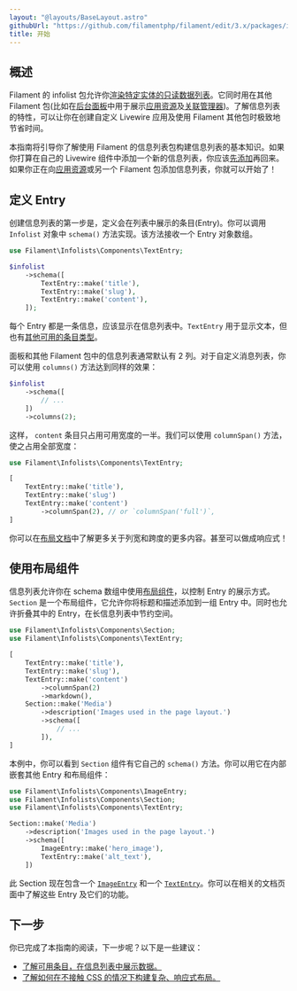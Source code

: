 ```yaml
---
layout: "@layouts/BaseLayout.astro"
githubUrl: "https://github.com/filamentphp/filament/edit/3.x/packages/infolists/docs/02-getting-started.md"
title: 开始
---
```


## 概述

Filament 的 infolist 包允许你[渲染特定实体的只读数据列表](adding-an-infolist-to-a-livewire-component)。它同时用在其他 Filament 包(比如在[后台面板](../panels/installation)中用于展示[应用资源](../panels/resources/getting-started)及[关联管理器](../panels/resources/relation-managers))。了解信息列表的特性，可以让你在创建自定义 Livewire 应用及使用 Filament 其他包时极致地节省时间。

本指南将引导你了解使用 Filament 的信息列表包构建信息列表的基本知识。如果你打算在自己的 Livewire 组件中添加一个新的信息列表，你应该[先添加](adding-an-infolist-to-a-livewire-component)再回来。如果你正在向[应用资源](../panels/resources/getting-started)或另一个 Filament 包添加信息列表，你就可以开始了！

## 定义 Entry

创建信息列表的第一步是，定义会在列表中展示的条目(Entry)。你可以调用 `Infolist` 对象中 `schema()` 方法实现。该方法接收一个 Entry 对象数组。

```php
use Filament\Infolists\Components\TextEntry;

$infolist
    ->schema([
        TextEntry::make('title'),
        TextEntry::make('slug'),
        TextEntry::make('content'),
    ]);
```

每个 Entry 都是一条信息，应该显示在信息列表中。`TextEntry` 用于显示文本，但也有[其他可用的条目类型](entries/getting-started#可用条目)。

面板和其他 Filament 包中的信息列表通常默认有 2 列。对于自定义消息列表，你可以使用 `columns()` 方法达到同样的效果：

```php
$infolist
    ->schema([
        // ...
    ])
    ->columns(2);
```

这样， `content` 条目只占用可用宽度的一半。我们可以使用 `columnSpan()` 方法，使之占用全部宽度：

```php
use Filament\Infolists\Components\TextEntry;

[
    TextEntry::make('title'),
    TextEntry::make('slug')
    TextEntry::make('content')
        ->columnSpan(2), // or `columnSpan('full')`,
]
```

你可以在[布局文档](layout/grid)中了解更多关于列宽和跨度的更多内容。甚至可以做成响应式！

## 使用布局组件

信息列表允许你在 schema 数组中使用[布局组件](layout/getting-started#可用布局组件)，以控制 Entry 的展示方式。`Section` 是一个布局组件，它允许你将标题和描述添加到一组 Entry 中。同时也允许折叠其中的 Entry，在长信息列表中节约空间。

```php
use Filament\Infolists\Components\Section;
use Filament\Infolists\Components\TextEntry;

[
    TextEntry::make('title'),
    TextEntry::make('slug'),
    TextEntry::make('content')
        ->columnSpan(2)
        ->markdown(),
    Section::make('Media')
        ->description('Images used in the page layout.')
        ->schema([
            // ...
        ]),
]
```

本例中，你可以看到 `Section` 组件有它自己的 `schema()` 方法。你可以用它在内部嵌套其他 Entry 和布局组件：

```php
use Filament\Infolists\Components\ImageEntry;
use Filament\Infolists\Components\Section;
use Filament\Infolists\Components\TextEntry;

Section::make('Media')
    ->description('Images used in the page layout.')
    ->schema([
        ImageEntry::make('hero_image'),
        TextEntry::make('alt_text'),
    ])
```

此 Section 现在包含一个 [`ImageEntry`](entries/image) 和一个 [`TextEntry`](entries/text)。你可以在相关的文档页面中了解这些 Entry 及它们的功能。

## 下一步

你已完成了本指南的阅读，下一步呢？以下是一些建议：

- [了解可用条目，在信息列表中展示数据。](entries/getting-started#可用条目)
- [了解如何在不接触 CSS 的情况下构建复杂、响应式布局。](layout/getting-started)
